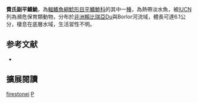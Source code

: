 {{Speciesbox
| name = 費氏副平鰭鮠
| image = 
| image_width = 250px
| status = EN
| status_system = IUCN3.1
| genus = Paramphilius
| species = firestonei
| authority = [[Schultz|Schultz]], 1942
| synonyms = 
}}

'''費氏副平鰭鮠'''，為[[輻鰭魚綱|輻鰭魚綱]][[鯰形目|鯰形目]][[平鰭鮠科|平鰭鮠科]]的其中一[[種|種]]，為熱帶淡水魚，被[[IUCN|IUCN]]列為瀕危保育類動物，分布於[[非洲|非洲]][[賴比瑞亞|賴比瑞亞]]Du與Borlor河流域，體長可達6.1公分，棲息在底層水域，生活習性不明。

==参考文献==
*{{FishBase_species|genus=Paramphilius|species=firestonei|year=2014|month=10}}

== 擴展閱讀 ==
{{refbegin}}
{{wikispecies-inline|Paramphilius firestonei|費氏副平鰭鮠}}
{{refend}}
{{Taxonbar|from=Q3753854}}

[[Category:副平鰭鮠屬|firestonei]]
[[Category:1942年描述的魚類|P]]


{{魚類小作品}}